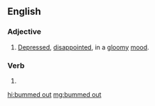 ==English==

===Adjective===
{{en-adj|head=[[bummed]] [[out]]}}

# {{lb|en|slang}} [[depressed|Depressed]], [[disappoint]]ed, in a [[gloomy]] [[mood]].

===Verb===
{{head|en|verb form}}

# {{en-past of|bum out}}

[[hi:bummed out]]
[[mg:bummed out]]